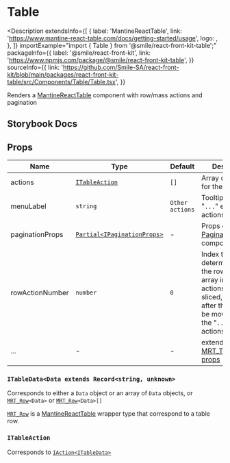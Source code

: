 
# Table

<Description
  extendsInfo={[
    {
      label: 'MantineReactTable',
      link: 'https://www.mantine-react-table.com/docs/getting-started/usage',
      logo: <MantineReactTableLogo />,
    },
  ]}
  importExample="import { Table } from '@smile/react-front-kit-table';"
  packageInfo={{
    label: '@smile/react-front-kit',
    link: 'https://www.npmjs.com/package/@smile/react-front-kit-table',
  }}
  sourceInfo={{
    link: 'https://github.com/Smile-SA/react-front-kit/blob/main/packages/react-front-kit-table/src/Components/Table/Table.tsx',
  }}
>
  Renders a
  [MantineReactTable]('https://www.mantine-react-table.com/docs/getting-started/usage')
  component with row/mass actions and pagination
</Description>

## Storybook Docs

<StorybookEmbed storyId="3-custom-components-table--docs" height="16640" />

## Props

| Name            | Type                                              | Default         | Description                                                                                                                                                           |
| --------------- | ------------------------------------------------- | --------------- | --------------------------------------------------------------------------------------------------------------------------------------------------------------------- |
| actions         | [`ITableAction`](#itableaction)                   | `[]`            | Array of [`IAction`](../shared-types/actions#iactiont)s for the table                                                                                                 |
| menuLabel       | `string`                                          | `Other actions` | Tooltip label of the "`...`" extra actions menu                                                                                                                       |
| paginationProps | [`Partial<IPaginationProps>`](./pagination#props) | -               | Props of [Pagination](./pagination#props) component                                                                                                                   |
| rowActionNumber | `number`                                          | `0`             | Index that determines where the row `actions` array in the actions column is sliced, all actions after this index will be moved inside the "`...`" extra actions menu |
| ...             | -                                                 | -               | extends [MRT_TableOptions props](https://www.mantine-react-table.com/docs/api/table-options)                                                                          |

### `ITableData<Data extends Record<string, unknown>`

Corresponds to either a `Data` object or an array of `Data` objects, or [`MRT_Row`](https://www.mantine-react-table.com/docs/guides/customize-components#mantine-props-and-types)`<Data>` or [`MRT_Row`](https://www.mantine-react-table.com/docs/guides/customize-components#mantine-props-and-types)`<Data>[]`

[`MRT_Row`](https://www.mantine-react-table.com/docs/guides/customize-components#mantine-props-and-types) is a [MantineReactTable](https://www.mantine-react-table.com/docs/getting-started/usage) wrapper type that correspond to a table row.

### `ITableAction`

Corresponds to [`IAction`](../shared-types/actions#iactiont)[`<ITableData>`](#itabledata)
